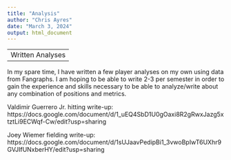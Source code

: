 ```yaml
---
title: "Analysis"
author: "Chris Ayres"
date: "March 3, 2024"
output: html_document
---
```

---
Written Analyses
---

In my spare time, I have written a few player analyses on my own using data from Fangraphs. I am hoping to be able to write 2-3 per semester in order to gain the experience and skills necessary to be able to analyze/write about any combination of positions and metrics.

Valdimir Guerrero Jr. hitting write-up: https://docs.google.com/document/d/1_uEQ4SbD1U0gOaxi8R2gRwxJazg5xtztLi9ECWqf-Cw/edit?usp=sharing

Joey Wiemer fielding write-up: https://docs.google.com/document/d/1sUJaavPedipBi1_3vwoBpIwT6UXhr9GVJIfUNxberHY/edit?usp=sharing